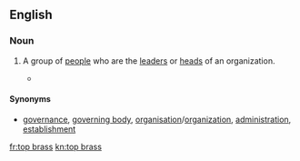 ==English==

===Noun===
{{en-noun|sg=[[top]] [[brass]]|-}}

# {{idiom|colloquial}} A group of [[people]] who are the [[leader]]s or [[head]]s of an organization.
#* {{quote-journal
|year=1872
|author=New Zealand Parliament, House of Representatives
|title=Parliamentary debates
|journal=57
|volume=1-6
|page=649
|passage=The '''top brass''' of the army are up to various types of mischief and they do not want the public or even Members of Parliament to know about them.}}

====Synonyms====
* {{sense|group of persons who are the leaders}} [[governance]], [[governing body]], [[organisation]]/[[organization]], [[administration]], [[establishment]]

[[fr:top brass]]
[[kn:top brass]]